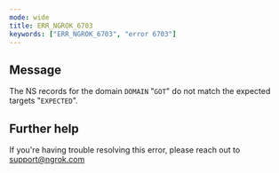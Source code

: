 ```yaml
---
mode: wide
title: ERR_NGROK_6703
keywords: ["ERR_NGROK_6703", "error 6703"]
---
```


## Message

The NS records for the domain `DOMAIN` "`GOT`" do not match the expected targets "`EXPECTED`".

## Further help

If you're having trouble resolving this error, please reach out to [support@ngrok.com](mailto:support@ngrok.com?subject=Help%20with%20ERR_NGROK_6703)
